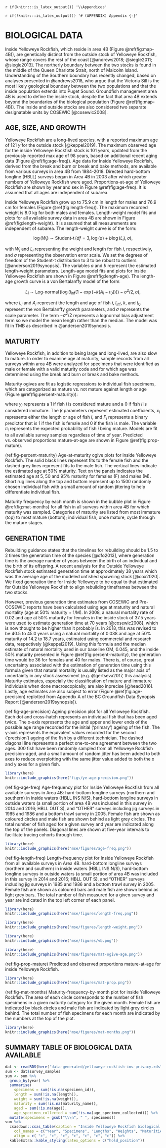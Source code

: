 \clearpage

`r if(knitr:::is_latex_output()) '\\Appendices'`

`r if(!knitr:::is_latex_output()) '# (APPENDIX) Appendix {-}'`

# BIOLOGICAL DATA {#app:biological-data}

Inside Yelloweye Rockfish, which reside in area 4B (Figure \@ref(fig:map-4B)), are genetically distinct from the outside stock of Yelloweye Rockfish, whose range covers the rest of the coast [@andrews2018; @siegle2011; @siegle2013]. The northerly boundary between the two stocks is found in the middle of the Queen Charlotte Strait, north of Malcolm Island. Understanding of the Southern boundary has recently changed, based on analyses presented in @andrews2018, who argue that the Victoria Sill is the most likely geological boundary between the two populations and that the inside population extends into Puget Sound. Groundfish management area 4B is used to define the inside stock, despite the fact that area 4B extends beyond the boundaries of the biological population (Figure \@ref(fig:map-4B)). The inside and outside stocks are also considered two separate designatable units by COSEWIC [@cosewic2008].

## AGE, SIZE, AND GROWTH {#sec:growth}

Yelloweye Rockfish are a long-lived species, with a reported maximum age of 121 *y* for the outside stock [@keppel2019]. The maximum observed age for the inside Yelloweye Rockfish stock is 101 years, updated from the previously reported max age of 98 years, based on additional recent aging data (Figure \@ref(fig:age-freq)). 
Age data for Inside Yelloweye Rockfish, derived from the break and burn or break and bake methods, are available from various surveys in area 4B from 1984-2018.
Directed hard-bottom longline (HBLL) surveys began in Area 4B in 2003 after which greater numbers of Yelloweye Rockfish were aged.
Proportions-at-age of Yelloweye Rockfish are shown by year and sex in Figure \@ref(fig:age-freq). It is assumed that all ages are independent of subarea.

Inside Yelloweye Rockfish grow up to 75.9 cm in length for males and 76.9 cm for females (Figure \@ref(fig:length-freq)). The maximum recorded weight is 8.0 kg for both males and females. Length-weight model fits and plots for all available survey data in area 4B are shown in Figure \@ref(fig:length-weight). It is assumed that all measurements are independent of subarea. The length-weight curve is of the form:

$$
\log (W_i) \sim \operatorname{Student-t}(df = 3, \log(a) + b \log(L_i), \sigma),
$$

with $W_i$ and $L_i$ representing the weight and length for fish $i$, respectively, and $\sigma$ representing the observation error scale.
We set the degrees of freedom of the Student-t distribution to 3 to be robust to outliers [@anderson2019synopsis].
The variables $a$ and $b$ represent the estimated length-weight parameters.
Length-age model fits and plots for inside Yelloweye Rockfish are shown in Figure \@ref(fig:length-age). The length-age growth curve is a von Bertalanffy model of the form:

$$
L_i \sim \operatorname{Log-normal}
\left( \log(l_\mathrm{inf} (1 - \exp(-k (A_i - t_0)))) -
\sigma^2 / 2, \sigma \right),
$$

where $L_i$ and $A_i$ represent the length and age of fish $i$, $l_\mathrm{inf}$, $k$, and $t_0$ represent the von Bertalanffy growth parameters, and $\sigma$ represents the scale parameter. The term $- \sigma^2 /2$ represents a 
lognormal bias adjustment term so we model the mean length rather than the median.
The model was fit in TMB as described in @anderson2019synopsis.

## MATURITY {#sec:maturity}

Yelloweye Rockfish, in addition to being large and long-lived, are also slow to mature. In order to examine age at maturity, sample records from all surveys within area 4B were analyzed for specimens that were identified as male or female with a valid maturity code and for which age was determined using the break and burn or break and bake methods. 

Maturity ogives are fit as logistic regressions to individual fish specimens, which are categorized as mature vs. not mature against length or age (Figure \@ref(fig:percent-maturity)):

\begin{align}
y_i &\sim \mathrm{Binomial}(\pi_i)\\
\mathrm{logit} \left( \pi_i \right) &= \beta_0 + \beta_1 x_i + \beta_2 F_i
\end{align}

where $y_i$ represents a 1 if fish $i$ is considered mature and a 0 if fish $i$
is considered immature. The $\beta$ parameters represent estimated coefficients,
$x_i$ represents either the length or age of fish $i$, and $F_i$ represents
a binary predictor that is 1 if the fish is female and 0 if the fish is male.
The variable $\pi_i$ represents the expected probability of fish $i$ being
mature. Models are fit to all available survey samples regardless of time of
year. Predicted vs. observed proportions mature-at-age are shown in Figure \@ref(fig:prop-mature).

(ref:fig-percent-maturity) Age-at-maturity ogive plots for inside Yelloweye Rockfish. The solid black lines represent fits to the female fish and the dashed grey lines represent fits to the male fish. The vertical lines indicate the estimated age at 50% maturity. Text on the panels indicates the estimated age at 5, 50 and 95% maturity for females (F) and males (M). Short rug lines along the top and bottom represent up to 1500 randomly chosen individual fish with a small amount of random jittering to help differentiate individual fish.

Maturity frequency by each month is shown in the bubble plot in Figure \@ref(fig:mat-months) for all fish in all surveys within area 4B for which maturity was sampled. Categories of maturity are listed from most immature (top) to most mature (bottom); individual fish, once mature, cycle through the mature stages.

## GENERATION TIME {#sec:generation}

Rebuilding guidance states that the timelines for rebuilding should be 1.5 to 2 times the generation time of the species [@dfo2013], where generation time is the average number of years between the birth of an individual and the birth of its offspring. 
A recent analysis for the Outside Yelloweye Rockfish stock estimated generation time at approximately 38 years which was the average age of the modeled unfished spawning stock [@cox2020]. 
We fixed generation time for Inside Yelloweye to be equal to that estimated for Outside Yelloweye Rockfish to align rebuilding timeframes between the two stocks.  

However, previous generation time estimates from COSEWIC and Pre-COSEWIC reports have been calculated using age at maturity and natural mortality (age at 50% maturity + 1/M). In 2008, a natural mortality rate of 0.02 and age at 50% maturity for females in the inside stock of 37.5 years were used to estimate generation time at 70 years [@cosewic2008], which is now thought to be higher than it probably is. 
In 2018, this was revised to be 40.5 to 45.0 years using a natural mortality of 0.038 and age at 50% maturity of 14.2 to 18.7 years, estimated using commercial and research data, respectively [@keppel2019]. 
Using this formula and the median estimate of natural mortality used in our baseline OM, 0.045, and the inside 50% maturity presented in Figure \@ref(fig:percent-maturity), the generation time would be 36 for females and 40 for males. 
There is, of course, great uncertainty associated with the estimation of generation time using this formula given that natural mortality is usually listed as the major axis of uncertainty in any stock assessment (e.g. @gertseva2017, this analysis). 
Maturity estimates, especially the classification of mature and immature individuals when done macroscopically, are also inprecise [@head2016]. 
Lastly, age estimates are also subject to error (Figure \@ref(fig:age-precision) replotted from Appendix A of the BC Groundfish Data Synopsis Report [@anderson2019synopsis]).

(ref:fig-age-precision) Ageing precision plot for all Yelloweye Rockfish. Each dot and cross-hatch represents an individual fish that has been aged twice. The x-axis represents the age and upper and lower ends of the possible age range recorded for the initial ('primary') ageing of the fish. The y-axis represents the equivalent values recorded for the second ('precision') ageing of the fish by a different technician. The dashed diagonal line represents a perfect one-to-one agreement between the two ages. 300 fish have been randomly sampled from all Yelloweye Rockfish precision-aged, and a small amount of random jitter has been added to both axes to reduce overplotting with the same jitter value added to both the x and y axes for a given fish.


```r
library(here)
knitr::include_graphics(here("figs/ye-age-precision.png"))
```




\clearpage

(ref:fig-age-freq) Age-frequency plot for Inside Yelloweye Rockfish from all available surveys in Area 4B: hard-bottom 
longline surveys (northern and southern) in inside waters (HBLL INS N/S), hard-bottom longline surveys in outside waters (a small portion of area 4B was included in this survey in 2014 and 2016; HBLL OUT S), and "OTHER" surveys including jig surveys in 1985 and 1986 and a bottom trawl survey in 2005. 
Female fish are shown as coloured circles and male fish are shown behind as light grey
circles. The total number of fish aged for a given survey and year are indicated
along the top of the panels. Diagonal lines are shown at five-year intervals to
facilitate tracing cohorts through time.


```r
library(here)
knitr::include_graphics(here("mse/figures/age-freq.png"))
```

(ref:fig-length-freq) Length-frequency plot for Inside Yelloweye Rockfish from all available surveys in Area 4B: hard-bottom 
longline surveys (northern and southern) in inside waters (HBLL INS N/S), hard-bottom longline surveys in outside waters (a small portion of area 4B was included in this survey in 2014 and 2016; HBLL OUT S), and "OTHER" surveys including jig surveys in 1985 and 1986 and a bottom trawl survey in 2005. Female fish are shown as coloured bars and male fish are shown behind as light grey bars. The total number of fish measured for a given survey and year are indicated in the top left corner of each panel.


```r
library(here)
knitr::include_graphics(here("mse/figures/length-freq.png"))
```

```r
library(here)
knitr::include_graphics(here("mse/figures/length-weight.png"))
```

```r
library(here)
knitr::include_graphics(here("mse/figures/vb.png"))
```

```r
library(here)
knitr::include_graphics(here("mse/figures/mat-ogive-age.png"))
```

(ref:fig-prop-mature) Predicted and observed proportions mature-at-age for inside Yelloweye Rockfish.

```r
library(here)
knitr::include_graphics(here("mse/figures/mat-prop.png"))
```

(ref:fig-mat-months)   Maturity-frequency-by-month plot for inside Yelloweye Rockfish. The area of each circle corresponds to the number of fish specimens in a given maturity category for the given month. Female fish are indicated by black circles and male fish are indicated by light grey circles behind. The total number of fish specimens for each month are indicated by the numbers at the top of the plot.

```r
library(here)
knitr::include_graphics(here("mse/figures/mat-months.png"))
```

\clearpage

## SUMMARY TABLE OF BIOLOGICAL DATA AVAILABLE

```r
dat <- readRDS(here("data-generated/yelloweye-rockfish-ins-privacy.rds"))
sum <- dat$survey_samples  
sum <- sum %>%
  group_by(year) %>%
  summarise(
    specimens = sum(!is.na(specimen_id)),
    length = sum(!is.na(length)),
    weight = sum(!is.na(weight)),
    maturity = sum(!is.na(maturity_name)),
    aged = sum(!is.na(age)),
    age_specimen_collected = sum(!is.na(age_specimen_collected))) %>%
  mutate(specimens = gsub("\\\n", " ", specimens))
sum %>%
  csasdown::csas_table(caption = "Inside Yelloweye Rockfish biological data.",
    col_names = c("Year", "Specimens", "Lengths", "Weights", "Maturities", "Ages", "Age specimen collected"),
    align = c( "c", "c", "c", "c", "c", "c", "c")) %>%
  kableExtra::kable_styling(latex_options = c("hold_position"))
```

\clearpage
